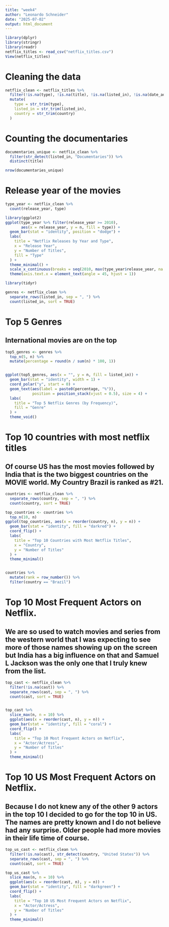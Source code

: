---
title: "week4"
author: "Leonardo Schneider"
date: "2025-07-02"
output: html_document
---


```{r}

library(dplyr)
library(stringr)
library(readr)
netflix_titles <- read_csv("netflix_titles.csv")
View(netflix_titles)
```
 
# Cleaning the data

```{r}

netflix_clean <- netflix_titles %>%
  filter(!is.na(type), !is.na(title), !is.na(listed_in), !is.na(date_added), !is.na(director), !is.na(country)) %>%
  mutate(
    type = str_trim(type),
    listed_in = str_trim(listed_in),
    country = str_trim(country)
  )

```

# Counting the documentaries 

```{r}
documentaries_unique <- netflix_clean %>%
  filter(str_detect(listed_in, "Documentaries")) %>%
  distinct(title)

nrow(documentaries_unique)

```

# Release year of the movies

```{r}
type_year <- netflix_clean %>%
  count(release_year, type)

library(ggplot2)
ggplot(type_year %>% filter(release_year >= 2010),
       aes(x = release_year, y = n, fill = type)) +
  geom_bar(stat = "identity", position = "dodge") +
  labs(
    title = "Netflix Releases by Year and Type",
    x = "Release Year",
    y = "Number of Titles",
    fill = "Type"
  ) +
  theme_minimal() +
  scale_x_continuous(breaks = seq(2010, max(type_year$release_year, na.rm = TRUE), by = 1)) +
  theme(axis.text.x = element_text(angle = 45, hjust = 1))


```


```{r}
library(tidyr)

genres <- netflix_clean %>%
  separate_rows(listed_in, sep = ", ") %>%
  count(listed_in, sort = TRUE)
```
# Top 5 Genres
## International movies are on the top

```{r}

top5_genres <- genres %>%
  top_n(5, n) %>%
  mutate(percentage = round(n / sum(n) * 100, 1))


ggplot(top5_genres, aes(x = "", y = n, fill = listed_in)) +
  geom_bar(stat = "identity", width = 1) +
  coord_polar("y", start = 0) +
  geom_text(aes(label = paste0(percentage, "%")),
            position = position_stack(vjust = 0.5), size = 4) +
  labs(
    title = "Top 5 Netflix Genres (by Frequency)",
    fill = "Genre"
  ) +
  theme_void()

```

# Top 10 countries with most netflix titles
## Of course US has the most movies followed by India that is the two biggest countries on the MOVIE world. My Country Brazil is ranked as #21.

```{r}
countries <- netflix_clean %>%
  separate_rows(country, sep = ", ") %>%
  count(country, sort = TRUE)

top_countries <- countries %>%
  top_n(10, n)
ggplot(top_countries, aes(x = reorder(country, n), y = n)) +
  geom_bar(stat = "identity", fill = "darkred") +
  coord_flip() +
  labs(
    title = "Top 10 Countries with Most Netflix Titles",
    x = "Country",
    y = "Number of Titles"
  ) +
  theme_minimal()



```


```{r}
countries %>%
  mutate(rank = row_number()) %>%
  filter(country == "Brazil")
```

# Top 10 Most Frequent Actors on Netflix.
## We are so used to watch movies and series from the western world that I was expecting to see more of those names showing up on the screen but India has a big influence on that and Samuel L Jackson was the only one that I truly knew from the list.

```{r}
top_cast <- netflix_clean %>%
  filter(!is.na(cast)) %>%
  separate_rows(cast, sep = ", ") %>%
  count(cast, sort = TRUE)


top_cast %>%
  slice_max(n, n = 10) %>%
  ggplot(aes(x = reorder(cast, n), y = n)) +
  geom_bar(stat = "identity", fill = "coral") +
  coord_flip() +
  labs(
    title = "Top 10 Most Frequent Actors on Netflix",
    x = "Actor/Actress",
    y = "Number of Titles"
  ) +
  theme_minimal()

```
# Top 10 US Most Frequent Actors on Netflix.
## Because I do not knew any of the other 9 actors in the top 10 I decided to go for the top 10 in US. The names are pretty known and I do not believe had any surprise. Older people had more movies in their life time of course.

```{r}
top_us_cast <- netflix_clean %>%
  filter(!is.na(cast), str_detect(country, "United States")) %>%
  separate_rows(cast, sep = ", ") %>%
  count(cast, sort = TRUE)

top_us_cast %>%
  slice_max(n, n = 10) %>%
  ggplot(aes(x = reorder(cast, n), y = n)) +
  geom_bar(stat = "identity", fill = "darkgreen") +
  coord_flip() +
  labs(
    title = "Top 10 US Most Frequent Actors on Netflix",
    x = "Actor/Actress",
    y = "Number of Titles"
  ) +
  theme_minimal()

```

